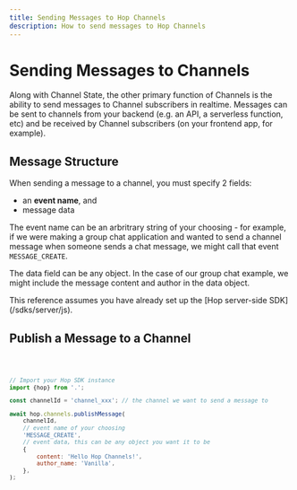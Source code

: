 ```yaml
---
title: Sending Messages to Hop Channels
description: How to send messages to Hop Channels
---
```



# Sending Messages to Channels

Along with Channel State, the other primary function of Channels is the ability to send messages to Channel subscribers in realtime. Messages can be sent to channels from your backend (e.g. an API, a serverless function, etc) and be received by Channel subscribers (on your frontend app, for example).

## Message Structure

When sending a message to a channel, you must specify 2 fields:

- an **event name**, and
- message data

The event name can be an arbritrary string of your choosing - for example, if we were making a group chat application and wanted to send a channel message when someone sends a chat message, we might call that event `MESSAGE_CREATE`.

The data field can be any object. In the case of our group chat example, we might include the message content and author in the data object.

<Callout type="info">
	This reference assumes you have already set up the [Hop server-side
	SDK](/sdks/server/js).
</Callout>

## Publish a Message to a Channel

<Code>

```js {6} title="sending-messages.js" showLineNumbers
// Import your Hop SDK instance
import {hop} from '.';

const channelId = 'channel_xxx'; // the channel we want to send a message to

await hop.channels.publishMessage(
	channelId,
	// event name of your choosing
	'MESSAGE_CREATE',
	// event data, this can be any object you want it to be
	{
		content: 'Hello Hop Channels!',
		author_name: 'Vanilla',
	},
);
```

</Code>

